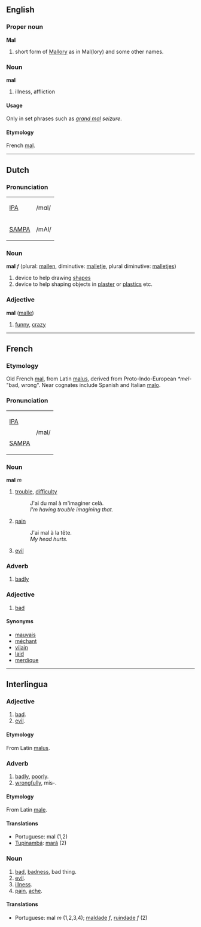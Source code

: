 ==English==
===Proper noun===
'''Mal'''
# short form of [[Mallory]] as in Mal(lory) and some other names.

===Noun===
'''mal'''
# illness, affliction

====Usage====
Only in set phrases such as ''[[grand mal]] seizure''.

====Etymology====
French [[mal]].

----
== Dutch==
===Pronunciation===
{| border=1 cellpadding=5
| [[w:IPA|IPA]] || /mɑl/
|-
| [[w:SAMPA|SAMPA]] || /mAl/
|}

=== Noun ===
'''mal''' ''f'' (plural: [[mallen]], diminutive: [[malletje]], plural diminutive: [[malletjes]])

# device to help drawing [[shape]]s
# device to help shaping objects in [[plaster]] or [[plastics]] etc.

=== Adjective ===
'''mal''' ([[malle]])

# [[funny]], [[crazy]]

----

== French ==
===Etymology===
Old French [[mal]], from Latin [[malus]], derived from Proto-Indo-European ''*mel-'' "bad, wrong".  Near cognates include Spanish and Italian [[malo]].

===Pronunciation===
{| border=1 cellpadding=5
| [[w:IPA|IPA]]
|rowspan=2| /mal/
|-
| [[w:SAMPA|SAMPA]] 
|}

=== Noun ===
'''mal''' ''m''

# [[trouble]], [[difficulty]]
#: J'ai du mal à m'imaginer celà.
#: ''I'm having trouble imagining that.''
# [[pain]]
#: J'ai mal à la tête.
#: ''My head hurts.''
# [[evil]]

=== Adverb ===

# [[badly]]

=== Adjective ===

# [[bad]]

==== Synonyms ====

*[[mauvais]]
*[[méchant]]
*[[vilain]]
*[[laid]]
*[[merdique]]

----

==Interlingua==
=== Adjective ===
#[[bad]].
#[[evil]].

====Etymology====
From Latin [[malus]].

=== Adverb ===
#[[badly]], [[poorly]].
#[[wrongfully]], mis-.

====Etymology====
From Latin [[male]].

==== Translations ====
*Portuguese: mal (1,2)
*[[Tupinambá]]: [[marã]] (2)

=== Noun ===
#[[bad]], [[badness]], bad thing.
#[[evil]].
#[[illness]].
#[[pain]], [[ache]].

==== Translations ====
*Portuguese: mal ''m'' (1,2,3,4); [[maldade]] ''f'', [[ruindade]] ''f'' (2)